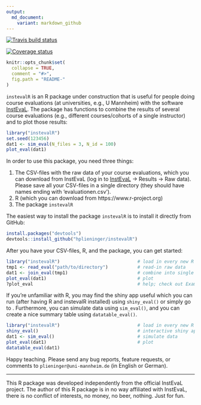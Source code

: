 ```yaml
---
output:
  md_document:
    variant: markdown_github
---
```


<!-- README.md is generated from README.Rmd. Please edit that file -->

[![Travis build status](https://travis-ci.org/hplieninger/instevalR.svg?branch=master)](https://travis-ci.org/hplieninger/instevalR)

[![Coverage status](https://codecov.io/gh/hplieninger/instevalR/branch/master/graph/badge.svg)](https://codecov.io/github/hplieninger/instevalR?branch=master)


```r
knitr::opts_chunk$set(
  collapse = TRUE,
  comment = "#>",
  fig.path = "README-"
)
```

`instevalR` is an R package under construction that is useful for people doing course evaluations (at universities, e.g., U Mannheim) with the software [InstEvaL](https://insteval.uni-mannheim.de). The package has functions to combine the results of several course evaluations (e.g., different courses/cohorts of a single instructor) and to plot those results:

```r
library("instevalR")
set.seed(123456)
dat1 <- sim_eval(N_files = 3, N_id = 100)
plot_eval(dat1)
```

In order to use this package, you need three things:

1.  The CSV-files with the raw data of your course evaluations, which you can download from InstEvaL (log in to [InstEvaL](https://insteval.uni-mannheim.de) -> Results -> Raw data). Please save all your CSV-files in a single directory (they should have names ending with 'evaluationen.csv').
2.  R (which you can download from https://www.r-project.org)
3.  The package `instevalR`

The easiest way to install the package `instevalR` is to install it directly from GitHub:

```r
install.packages("devtools")
devtools::install_github("hplieninger/instevalR")
```

After you have your CSV-files, R, and the package, you can get started:

```r
library("instevalR")                             # load in every new R session
tmp1 <- read_eval("path/to/directory")           # read-in raw data
dat1 <- join_eval(tmp1)                          # combine into single data frame
plot_eval(dat1)                                  # plot
?plot_eval                                       # help; check out Examples
```

If you're unfamiliar with R, you may find the shiny app useful which you can run (after having R and instevalR installed) using `shiny_eval()` or simply go to . Furthermore, you can simulate data using `sim_eval()`, and you can create a nice summary table using `datatable_eval()`.

```r
library("instevalR")                             # load in every new R session
shiny_eval()                                     # interactive shiny app
dat1 <- sim_eval()                               # simulate data   
plot_eval(dat1)                                  # plot
datatable_eval(dat1)
```

Happy teaching. Please send any bug reports, feature requests, or comments to `plieninger@uni-mannheim.de` (in English or German).

*****

This R package was developed independently from the official InstEvaL project. The author of this R package is in no way affiliated with InstEvaL, there is no conflict of interests, no money, no beer, nothing. Just for fun.
